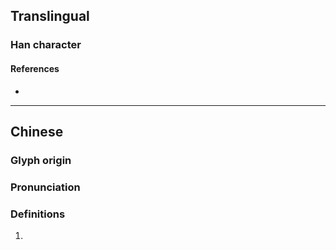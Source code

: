 {{character info/new}}
==Translingual==

===Han character===
{{Han char|rn=18|rad=刀|as=09|sn=11|four=|canj=VOLN|ids=⿰彖刂}}

====References====
* {{Han ref|kx=0143.140|dkj=02136|hdz=10349.100|uh=5276|ud=21110}}

----

==Chinese==
{{zh-forms}}

===Glyph origin===
{{Han etym}}

===Pronunciation===
{{zh-pron
|m=chuān
|mc=y
|oc=y
|ma=
|cat=
}}

===Definitions===
{{zh-hanzi}}

# {{rfdef|zh}}